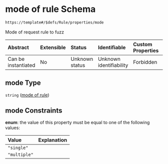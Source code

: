# mode of rule Schema

```txt
https://template#/$defs/Rule/properties/mode
```

Mode of request rule to fuzz

| Abstract            | Extensible | Status         | Identifiable            | Custom Properties | Additional Properties | Access Restrictions | Defined In                                                                             |
| :------------------ | :--------- | :------------- | :---------------------- | :---------------- | :-------------------- | :------------------ | :------------------------------------------------------------------------------------- |
| Can be instantiated | No         | Unknown status | Unknown identifiability | Forbidden         | Allowed               | none                | [nuclei-schema.schema.json\*](../out/nuclei-schema.schema.json "open original schema") |

## mode Type

`string` ([mode of rule](nuclei-schema-defs-rule-properties-mode-of-rule))

## mode Constraints

**enum**: the value of this property must be equal to one of the following values:

| Value        | Explanation |
| :----------- | :---------- |
| `"single"`   |             |
| `"multiple"` |             |
